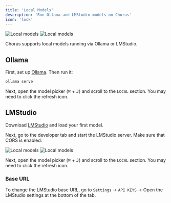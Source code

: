 ```yaml
---
title: 'Local Models'
description: 'Run Ollama and LMStudio models on Chorus'
icon: 'lock'
---
```


<img src="/images/local-light.png" alt="Local models" className='block dark:hidden' />
<img src="/images/local-dark.png" alt="Local models" className="hidden dark:block" />

Chorus supports local models running via Ollama or LMStudio.

## Ollama

First, set up [Ollama](https://ollama.com). Then run it:

```bash Run Ollama
ollama serve
```

Next, open the model picker (<kbd>⌘</kbd> + <kbd>J</kbd>) and scroll to the `LOCAL` section. You may need to click the <Icon icon="arrows-rotate"/> refresh icon.

## LMStudio

Download [LMStudio](https://lmstudio.ai) and load your first model.

Next, go to the developer tab and start the LMStudio server. Make sure that CORS is enabled:

<img src="/images/lmstudio-light.png" alt="Local models" className='block dark:hidden' />
<img src="/images/lmstudio-dark.png" alt="Local models" className="hidden dark:block" />

Next, open the model picker (<kbd>⌘</kbd> + <kbd>J</kbd>) and scroll to the `LOCAL` section. You may need to click the <Icon icon="arrows-rotate"/> refresh icon.


### Base URL

To change the LMStudio base URL, go to `Settings` -> `API KEYS` -> Open the LMStudio settings at the bottom of the tab.